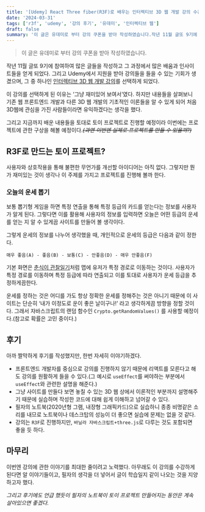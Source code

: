 ```yaml
---
title: '[Udemy] React Three fiber(R3F)로 배우는 인터렉티브 3D 웹 개발 강의 수강 후기'
date: '2024-03-31'
tags: ['r3f', 'udemy', '강의 후기', '유데미', '인터렉티브 웹']
draft: false
summary: '이 글은 유데미로 부터 강의 쿠폰을 받아 작성하였습니다.작년 11월 글또 9기에 참여하여 많은 글들을 작성하고 그 과정에서 많은 배움과 인사이트들을 얻게 되었다. 그리고 Udemy에서 지원을 받아 강의들을 들을 수 있는 기회가 생겼으며, 그 중 하나인 인터렉티브 3D '
---
```


> 이 글은 유데미로 부터 강의 쿠폰을 받아 작성하였습니다.

작년 11월 글또 9기에 참여하여 많은 글들을 작성하고 그 과정에서 많은 배움과 인사이트들을 얻게 되었다. 그리고 Udemy에서 지원을 받아 강의들을 들을 수 있는 기회가 생겼으며, 그 중 하나인 [인터렉티브 3D 웹 개발 강의](https://www.udemy.com/course/react-three-fiber-r3f/)를 선택하게 되었다.

이 강의를 선택하게 된 이유는 ‘그냥 재미있어 보여서’였다. 하지만 내용들을 살펴보니 기존 웹 프론트엔드 개발과 다른 3D 웹 개발의 기초적인 이론들을 알 수 있게 되어 처음 3D웹에 관심을 가진 사람들이라면 유익하겠다는 생각을 했다.

그리고 지금까지 배운 내용들을 토대로 토이 프로젝트로 진행할 예정이라 이번에는 프로젝트에 관한 구상을 해볼 예정이다._~~(과연 이번엔 실제로 프로젝트를 만들 수 있을까?)~~_

## R3F로 만드는 토이 프로젝트?

사용자와 상호작용을 통해 불편한 무언가를 개선할 아이디어는 아직 없다. 그렇지만 뭔가 재미있는 것이 생각나 이 주제를 가지고 프로젝트를 진행해 볼까 한다.

### 오늘의 운세 뽑기

보통 뽑기형 게임을 하면 특정 연출을 통해 특정 등급의 카드를 얻는다는 정보를 사용자가 알게 된다. 그렇다면 이를 활용해 사용자의 정보를 입력하면 오늘은 어떤 등급의 운세를 얻는 지 알 수 있게끔 사이트를 만들어 볼 생각이다.

그렇게 운세의 정보를 나누어 생각했을 때, 개인적으로 운세의 등급은 다음과 같이 정한다.

`매우 좋음(A) - 좋음(B) - 보통(C) - 안좋음(D) - 매우 안좋음(F)`

기본 화면은 [춘식이 관찰일기](https://www.choonsikdiary.com/)처럼 맵에 유저가 특정 경로로 이동하는 것이다. 사용자가 특정 경로를 이동하며 특정 등급에 따라 연출되고 이를 토대로 사용자가 운세 등급을 추정하게끔한다.

운세를 정하는 것은 어디를 가도 항상 정확한 운세를 정해주는 것은 아니기 때문에 이 사이트는 단순히 ‘내가 이정도로 운이 좋은 날이구나!’ 라고 생각하게끔 방향을 정할 것이다. 그래서 자바스크립트의 랜덤 함수인 `Crypto.getRandomValues()` 를 사용할 예정이다.(참고로 확률은 고민 중이다.)

## 후기

아까 짤막하게 후기를 작성했지만, 한번 자세히 이야기하겠다.

- 프론트엔드 개발자를 중심으로 강의를 진행하지 않기 때문에 리액트를 모른다고 해도 강의를 원활하게 들을 수 있다.(그 예시로 `useEffect`를 써야하는 부분에서 `useEffect`와 관련한 설명을 해준다.)
- 그냥 사이트를 만들다 보면 놓칠 수 있는 3D 웹 상에서 이론적인 부분까지 설명해주기 때문에 실습하며 작성한 코드에 대해 쉽게 이해하고 넘어갈 수 있다.
- 필자의 노트북(2020년형 그램, 내장형 그래픽카드)으로 실습하니 종종 비명같은 소리를 내므로 노트북이나 데스크탑의 성능이 더 좋으면 실습에 문제는 없을 것 같다.
- 강의는 `R3F`로 진행하지만, `바닐라 자바스크립트+three.js`로 다루는 것도 포함되면 좋을 듯 하다.

## 마무리

이번엔 강의에 관한 이야기를 최대한 줄이려고 노력했다. 아무래도 이 강의를 수강하게 된다면 알 이야기들이고, 필자의 생각을 더 넣어서 글이 학습일지 같이 나오는 것을 지양하고자 했다.

_그리고 후기에도 언급 했듯이 필자의 노트북이 토이 프로젝트 만들어지는 동안은 계속 살아있으면 좋겠다._
